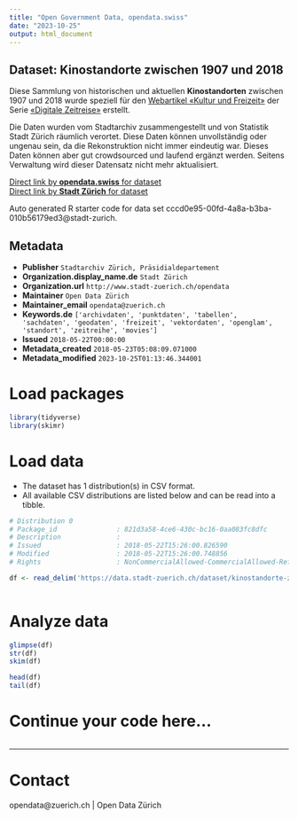 ```yaml
---
title: "Open Government Data, opendata.swiss"
date: "2023-10-25"
output: html_document
---
```


## Dataset: Kinostandorte zwischen 1907 und 2018

Diese Sammlung von historischen und aktuellen **Kinostandorten** zwischen 1907 und 2018 wurde speziell für den [Webartikel «Kultur und Freizeit»](https://www.stadt-zuerich.ch/portal/de/index/125-jahre-grossstadt-zuerich/digitale-zeitreise/kultur-und-freizeit.html) der Serie [«Digitale Zeitreise»](https://www.stadt-zuerich.ch/portal/de/index/125-jahre-grossstadt-zuerich/digitale-zeitreise.html) erstellt.

Die Daten wurden vom Stadtarchiv zusammengestellt und von Statistik Stadt Zürich räumlich verortet. Diese Daten können unvollständig oder ungenau sein, da die Rekonstruktion nicht immer eindeutig war. Dieses Daten können aber gut crowdsourced und laufend ergänzt werden. Seitens Verwaltung wird dieser Datensatz nicht mehr aktualisiert.

[Direct link by **opendata.swiss** for dataset](https://opendata.swiss/de/dataset/kinostandorte-zwischen-1907-und-2018)<br>
[Direct link by **Stadt Zürich** for dataset](https://data.stadt-zuerich.ch/dataset/kinostandorte-zwischen-1907-und-2018)

Auto generated R starter code for data set cccd0e95-00fd-4a8a-b3ba-010b56179ed3@stadt-zurich.

## Metadata

- **Publisher** `Stadtarchiv Zürich, Präsidialdepartement`
- **Organization.display_name.de** `Stadt Zürich`
- **Organization.url** `http://www.stadt-zuerich.ch/opendata`
- **Maintainer** `Open Data Zürich`
- **Maintainer_email** `opendata@zuerich.ch`
- **Keywords.de** `['archivdaten', 'punktdaten', 'tabellen', 'sachdaten', 'geodaten', 'freizeit', 'vektordaten', 'openglam', 'standort', 'zeitreihe', 'movies']`
- **Issued** `2018-05-22T00:00:00`
- **Metadata_created** `2018-05-23T05:08:09.071000`
- **Metadata_modified** `2023-10-25T01:13:46.344001`


# Load packages

```r

library(tidyverse)
library(skimr)

```

# Load data

-   The dataset has 1 distribution(s) in CSV format.
-   All available CSV distributions are listed below and can be read into a tibble.

```r

# Distribution 0
# Package_id               : 821d3a58-4ce6-430c-bc16-0aa083fc8dfc
# Description              : 
# Issued                   : 2018-05-22T15:26:00.826590
# Modified                 : 2018-05-22T15:26:00.748856
# Rights                   : NonCommercialAllowed-CommercialAllowed-ReferenceNotRequired

df <- read_delim('https://data.stadt-zuerich.ch/dataset/kinostandorte-zwischen-1907-und-2018/download/kinostandorte_1907-2018.csv')



```

# Analyze data

```r

glimpse(df)
str(df)
skim(df)

head(df)
tail(df)

```

# Continue your code here...

```r

```

------------------------------------------------------------------------

# Contact

opendata@zuerich.ch | Open Data Zürich
